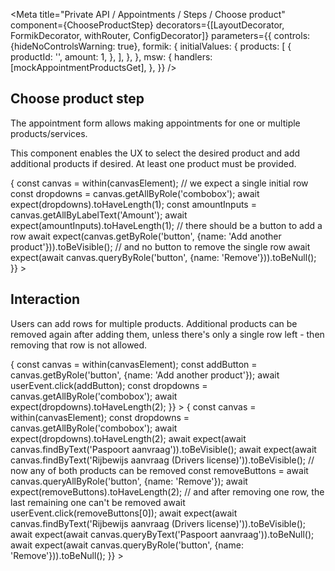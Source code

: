 


<Meta
  title="Private API / Appointments / Steps / Choose product"
  component={ChooseProductStep}
  decorators={[LayoutDecorator, FormikDecorator, withRouter, ConfigDecorator]}
  parameters={{
    controls: {hideNoControlsWarning: true},
    formik: {
      initialValues: {
        products: [
          {
            productId: '',
            amount: 1,
          },
        ],
      },
    },
    msw: {
      handlers: [mockAppointmentProductsGet],
    },
  }}
/>

## Choose product step

The appointment form allows making appointments for one or multiple products/services.

This component enables the UX to select the desired product and add additional products if desired.
At least one product must be provided.

<Canvas>
  <Story
    name="Initial state"
    play={async ({canvasElement}) => {
      const canvas = within(canvasElement);
      // we expect a single initial row
      const dropdowns = canvas.getAllByRole('combobox');
      await expect(dropdowns).toHaveLength(1);
      const amountInputs = canvas.getAllByLabelText('Amount');
      await expect(amountInputs).toHaveLength(1);
      // there should be a button to add a row
      await expect(canvas.getByRole('button', {name: 'Add another product'})).toBeVisible();
      // and no button to remove the single row
      await expect(await canvas.queryByRole('button', {name: 'Remove'})).toBeNull();
    }}
  >
    <Card>
      <ChooseProductStep />
    </Card>
  </Story>
</Canvas>

## Interaction

Users can add rows for multiple products. Additional products can be removed again after adding
them, unless there's only a single row left - then removing that row is not allowed.

<Canvas>
  <Story
    name="Adding products"
    parameters={{
      formik: {
        initialValues: {
          products: [
            {
              productId: '166a5c79',
              amount: 2,
            },
          ],
        },
      },
    }}
    play={async ({canvasElement}) => {
      const canvas = within(canvasElement);
      const addButton = canvas.getByRole('button', {name: 'Add another product'});
      await userEvent.click(addButton);
      const dropdowns = canvas.getAllByRole('combobox');
      await expect(dropdowns).toHaveLength(2);
    }}
  >
    <Card>
      <ChooseProductStep />
    </Card>
  </Story>
</Canvas>

<Canvas>
  <Story
    name="Removing products"
    parameters={{
      formik: {
        initialValues: {
          products: [
            {
              productId: '166a5c79',
              amount: 2,
            },
            {
              productId: 'e8e045ab',
              amount: 1,
            },
          ],
        },
      },
    }}
    play={async ({canvasElement}) => {
      const canvas = within(canvasElement);
      const dropdowns = canvas.getAllByRole('combobox');
      await expect(dropdowns).toHaveLength(2);
      await expect(await canvas.findByText('Paspoort aanvraag')).toBeVisible();
      await expect(await canvas.findByText('Rijbewijs aanvraag (Drivers license)')).toBeVisible();
      // now any of both products can be removed
      const removeButtons = await canvas.queryAllByRole('button', {name: 'Remove'});
      await expect(removeButtons).toHaveLength(2);
      // and after removing one row, the last remaining one can't be removed
      await userEvent.click(removeButtons[0]);
      await expect(await canvas.findByText('Rijbewijs aanvraag (Drivers license)')).toBeVisible();
      await expect(await canvas.queryByText('Paspoort aanvraag')).toBeNull();
      await expect(await canvas.queryByRole('button', {name: 'Remove'})).toBeNull();
    }}
  >
    <Card>
      <ChooseProductStep />
    </Card>
  </Story>
</Canvas>

